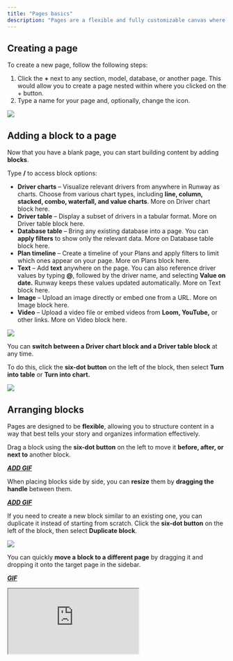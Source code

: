 ```yaml
---
title: "Pages basics"
description: "Pages are a flexible and fully customizable canvas where you can bring different elements from across your model together in one place. Whether you're creating an investor report or collaborating with department heads, pages are the perfect tool for the job."
---
```


## Creating a page

To create a new page, follow the following steps:

1. Click the **+** next to any section, model, database, or another page. This would allow you to create a page nested within where you clicked on the + button.
2. Type a name for your page and, optionally, change the icon.

![](/images/pages/basics/create-page.png)

## Adding a block to a page

Now that you have a blank page, you can start building content by adding **blocks**.

Type **/** to access block options:

- **Driver charts** – Visualize relevant drivers from anywhere in Runway as charts. Choose from various chart types, including **line, column, stacked, combo, waterfall, and value charts**. More on Driver chart block here.
- **Driver table** – Display a subset of drivers in a tabular format. More on Driver table block here.
- **Database table** – Bring any existing database into a page. You can **apply filters** to show only the relevant data. More on Database table block here.
- **Plan timeline** – Create a timeline of your Plans and apply filters to limit which ones appear on your page. More on Plans block here.
- **Text** – Add **text** anywhere on the page. You can also reference driver values by typing **@**, followed by the driver name, and selecting **Value on date.** Runway keeps these values updated automatically. More on Text block here.
- **Image** – Upload an image directly or embed one from a URL. More on Image block here.
- **Video** – Upload a video file or embed videos from **Loom, YouTube,** or other links. More on Video block here.

![](/images/pages/basics/new-block.png)

You can **switch between a Driver chart block and a Driver table block** at any time.

To do this, click the **six-dot button** on the left of the block, then select **Turn into table** or **Turn into chart.**

![](/images/pages/basics/turn-to-table.png)

## Arranging blocks

Pages are designed to be **flexible**, allowing you to structure content in a way that best tells your story and organizes information effectively.

Drag a block using the **six-dot button** on the left to move it **before, after, or next to** another block.

**_<u>ADD GIF</u>_**

When placing blocks side by side, you can **resize** them by **dragging the handle** between them.

**_<u>ADD GIF</u>_**

If you need to create a new block similar to an existing one, you can duplicate it instead of starting from scratch. Click the **six-dot button** on the left of the block, then select **Duplicate block**.

![](/images/pages/basics/duplicating-blocks.png)

You can quickly **move a block to a different page** by dragging it and dropping it onto the target page in the sidebar.

**_<u>GIF</u>_**

<Frame>
  <iframe src="https://documentation.runwaydev.com/gifs/pages.gif" style={{ width: "100%", height: "400px" }} />
</Frame>

### Managing a page

To **rename, change the icon, duplicate, or delete** a page, click the **three-dot button** next to its name in the **sidebar** and select the appropriate option.

![](/images/pages/basics/manage-page.png)

You can also rename or change the icon by clicking on the icon or name in the page header.

![](/images/databases/3/rename-in-page.png)

Additionally, you can **delete** or **rename** a page by clicking the **three-dot menu** in the top-right corner of the page.

## Pages FAQ

<Accordion title="Can I export a page?" defaultOpen="false">
  You can export specific blocks from a page:

  - **Driver table, Driver chart, and Database blocks** – Click the **six-dot menu** on the left of the block and select **Export to CSV.**
  - **Driver chart block** – Right-click on the chart, click **Download,** and save it as a **PNG.**

  While Runway does not currently support exporting a full page as a **PDF**, some customers use **browser extensions** like [GoFullPage](https://gofullpage.com/) to capture and save entire pages.
</Accordion>